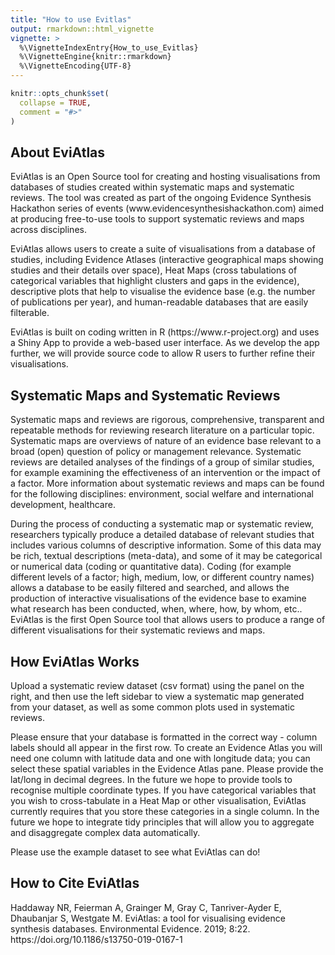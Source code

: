 ```yaml
---
title: "How to use Evitlas"
output: rmarkdown::html_vignette
vignette: >
  %\VignetteIndexEntry{How_to_use_Evitlas}
  %\VignetteEngine{knitr::rmarkdown}
  %\VignetteEncoding{UTF-8}
---
```


```r
knitr::opts_chunk$set(
  collapse = TRUE,
  comment = "#>"
)
```


## About EviAtlas

EviAtlas is an Open Source tool for creating and hosting visualisations from databases of studies created within systematic maps and systematic reviews. The tool was created as part of the ongoing Evidence Synthesis Hackathon series of events (www.evidencesynthesishackathon.com) aimed at producing free-to-use tools to support systematic reviews and maps across disciplines.


EviAtlas allows users to create a suite of visualisations from a database of studies, including Evidence Atlases (interactive geographical maps showing studies and their details over space), Heat Maps (cross tabulations of categorical variables that highlight clusters and gaps in the evidence), descriptive plots that help to visualise the evidence base (e.g. the number of publications per year), and human-readable databases that are easily filterable.


EviAtlas is built on coding written in R (https://www.r-project.org) and uses a Shiny App to provide a web-based user interface. As we develop the app further, we will provide source code to allow R users to further refine their visualisations.


## Systematic Maps and Systematic Reviews

Systematic maps and reviews are rigorous, comprehensive, transparent and repeatable methods for reviewing research literature on a particular topic. Systematic maps are overviews of nature of an evidence base relevant to a broad (open) question of policy or management relevance. Systematic reviews are detailed analyses of the findings of a group of similar studies, for example examining the effectiveness of an intervention or the impact of a factor. More information about systematic reviews and maps can be found for the following disciplines: environment, social welfare and international development, healthcare.


During the process of conducting a systematic map or systematic review, researchers typically produce a detailed database of relevant studies that includes various columns of descriptive information. Some of this data may be rich, textual descriptions (meta-data), and some of it may be categorical or numerical data (coding or quantitative data). Coding (for example different levels of a factor; high, medium, low, or different country names) allows a database to be easily filtered and searched, and allows the production of interactive visualisations of the evidence base to examine what research has been conducted, when, where, how, by whom, etc.. EviAtlas is the first Open Source tool that allows users to produce a range of different visualisations for their systematic reviews and maps.

## How EviAtlas Works

Upload a systematic review dataset (csv format) using the panel on the right, and then use the left sidebar to view a systematic map generated from your dataset, as well as some common plots used in systematic reviews.


Please ensure that your database is formatted in the correct way - column labels should all appear in the first row. To create an Evidence Atlas you will need one column with latitude data and one with longitude data; you can select these spatial variables in the Evidence Atlas pane. Please provide the lat/long in decimal degrees. In the future we hope to provide tools to recognise multiple coordinate types. If you have categorical variables that you wish to cross-tabulate in a Heat Map or other visualisation, EviAtlas currently requires that you store these categories in a single column. In the future we hope to integrate tidy principles that will allow you to aggregate and disaggregate complex data automatically.


Please use the example dataset to see what EviAtlas can do!

## How to Cite EviAtlas

Haddaway NR, Feierman A, Grainger M, Gray C, Tanriver-Ayder E, Dhaubanjar S, Westgate M. EviAtlas: a tool for visualising evidence synthesis databases. Environmental Evidence. 2019; 8:22. https://doi.org/10.1186/s13750-019-0167-1